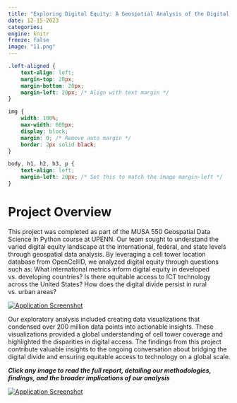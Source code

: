 ```yaml
---
title: "Exploring Digital Equity: A Geospatial Analysis of the Digital Divide"
date: 12-15-2023
categories: 
engine: knitr
freeze: false
image: "11.png"
---
```


```css
.left-aligned {
    text-align: left;
    margin-top: 20px;
    margin-bottom: 20px;
    margin-left: 20px; /* Align with text margin */
}

img {
    width: 100%;
    max-width: 600px;
    display: block;
    margin: 0; /* Remove auto margin */
    border: 2px solid black;
}

body, h1, h2, h3, p {
    text-align: left;
    margin-left: 20px; /* Set this to match the image margin-left */
}
```

# Project Overview

This project was completed as part of the MUSA 550 Geospatial Data Science In Python course at UPENN. Our team sought to understand the varied digital equity landscape at the international, federal, and state levels through geospatial data analysis. By leveraging a cell tower location database from OpenCellID, we analyzed digital equity through questions such as: What international metrics inform digital equity in developed vs. developing countries? Is there equitable access to ICT technology across the United States? How does the digital divide persist in rural vs. urban areas?

```{=html}
<div class="left-aligned">
    <a href="https://musa-550-fall-2023.github.io/exploring-digital-equity/" target="_blank">
        <img src="11.png" alt="Application Screenshot">
    </a>
</div>
```

Our exploratory analysis included creating data visualizations that condensed over 200 million data points into actionable insights. These visualizations provided a global understanding of cell tower coverage and highlighted the disparities in digital access. The findings from this project contribute valuable insights to the ongoing conversation about bridging the digital divide and ensuring equitable access to technology on a global scale.

***Click any image to read the full report, detailing our methodologies, findings, and the broader implications of our analysis *** 


```{=html}
<div class="left-aligned">
    <a href="https://musa-550-fall-2023.github.io/exploring-digital-equity/" target="_blank">
        <img src="22.png" alt="Application Screenshot">
    </a>
</div>
```